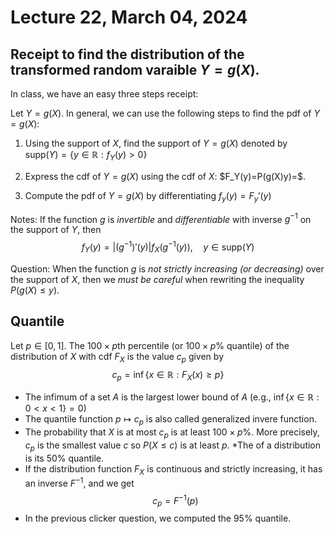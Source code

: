 # Lecture 22, March 04, 2024

\newcommand{\var}{\mathbb{V}ar}
\newcommand{\R}{\mathbb{R}}
\newcommand{\E}{\mathbb{E}}

## Receipt to find the distribution of the transformed random varaible $Y=g(X)$.

In class, we have an easy three steps receipt:

Let $Y=g(X)$. In general, we can use the following steps to find the pdf of $Y=g(X)$:
    
1. Using the support of $X$, find the support of $Y=g(X)$ denoted by $\text{supp}(Y)=\{y\in\mathbb{R}:f_Y(y)>0\}$

2.  Express the cdf of $Y=g(X)$ using the cdf of $X$: $F_Y(y)=P(g(X)\leq y)=\dots $. 

3. Compute the pdf of $Y=g(X)$ by differentiating $f_y(y)=F_y'(y)$
    
  
Notes: If the function $g$ is *invertible* and *differentiable* with inverse $g^{-1}$ on the support of $Y$, then 
    $$ f_Y(y)= |(g^{-1})'(y)| f_X(g^{-1}(y)),\quad y\in\text{supp}(Y)$$

  
Question: 
When the function $g$ is *not strictly increasing (or decreasing)* over the support of $X$, then we *must be careful* when rewriting the inequality $P(g(X)\leq y)$. 

## Quantile

::: {.definition name="Quantile"}
Let $p\in[0,1]$. The $100\times p$th percentile (or $100\times p\%$  quantile) of the distribution of $X$ with cdf $F_X$ is the value $c_p$ given by
        $$ c_p = \inf\{x\in\R: F_X(x) \geq p \}$$
:::


* The infimum of a set $A$ is the largest lower bound of $A$  (e.g., $\inf\{x\in\R: 0<x<1\}=0$)
* The quantile function $p\mapsto c_p$ is also called generalized invere function.
* The probability that $X$ is at most $c_p$ is at least $100\times p$\%. More precisely, $c_p$ is the smallest value $c$ so $P(X\leq c)$ is at least $p$. 
*The \textbf{median} of a distribution is its 50\% quantile. \pause
* If the distribution function $F_X$ is continuous and strictly increasing, it has an inverse $F^{-1}$, and we get
    $$ c_p = F^{-1}(p)$$
* In the previous clicker question, we computed the 95\% quantile. 
